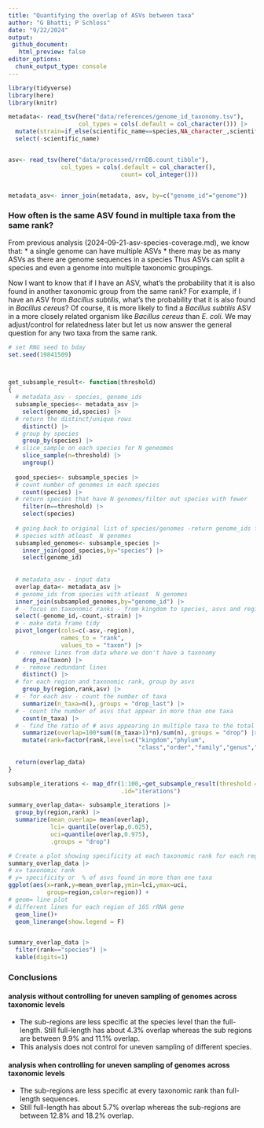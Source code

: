 ```yaml
---
title: "Quantifying the overlap of ASVs between taxa"
author: "G Bhatti; P Schloss"
date: "9/22/2024"
output:
 github_document:
   html_preview: false
editor_options: 
  chunk_output_type: console
---
```


```r
library(tidyverse)
library(here)
library(knitr)

metadata<- read_tsv(here("data/references/genome_id_taxonomy.tsv"),
                    col_types = cols(.default = col_character())) |> 
  mutate(strain=if_else(scientific_name==species,NA_character_,scientific_name)) |> 
  select(-scientific_name)


asv<- read_tsv(here("data/processed/rrnDB.count_tibble"),
               col_types = cols(.default = col_character(),
                                count= col_integer()))


metadata_asv<- inner_join(metadata, asv, by=c("genome_id"="genome"))
```

### How often is the same ASV found in multiple taxa from the same rank?
From previous analysis (2024-09-21-asv-species-coverage.md), we know that:
* a single genome can have multiple ASVs
* there may be as many ASVs as there are genome sequences in a species
Thus ASVs can split a species and even a genome into multiple taxonomic groupings.

Now I want to know that if I have an ASV, what's the probability that it is also 
found in another taxonomic group from the same rank? 
For example, if I have an ASV from *Bacillus subtilis*, what's the probability that 
it is also found in *Bacillus cereus*? 
Of course, it is more likely to find a *Bacillus subtilis* ASV in a more closely related 
organism like *Bacillus cereus* than *E. coli*. We may adjust/control for relatedness
later but let us now answer the general question for any two taxa from the same rank.


```r
# set RNG seed to bday
set.seed(19841509)



get_subsample_result<- function(threshold)
{
  # metadata_asv - species, genome_ids
  subsample_species<- metadata_asv |> 
    select(genome_id,species) |> 
  # return the distinct/unique rows
    distinct() |> 
  # group by species
    group_by(species) |> 
  # slice_sample on each species for N geneomes
    slice_sample(n=threshold) |> 
    ungroup()
  
  good_species<- subsample_species |>  
  # count number of genomes in each species
    count(species) |> 
  # return species that have N genomes/filter out species with fewer 
    filter(n==threshold) |> 
    select(species) 
  
  # going back to original list of species/genomes -return genome_ids from
  # species with atleast  N genomes
  subsampled_genomes<- subsample_species |> 
    inner_join(good_species,by="species") |> 
    select(genome_id)
  
  
  # metadata_asv - input data
  overlap_data<- metadata_asv |> 
  # genome_ids from species with atleast  N genomes
  inner_join(subsampled_genomes,by="genome_id") |> 
  # - focus on taxonomic ranks - from kingdom to species, asvs and region
  select(-genome_id,-count,-strain) |> 
  # - make data frame tidy
  pivot_longer(cols=c(-asv,-region),
               names_to = "rank",
               values_to = "taxon") |> 
  # - remove lines from data where we don't have a taxonomy
    drop_na(taxon) |> 
  # - remove redundant lines
    distinct() |> 
  # for each region and taxonomic rank, group by asvs
    group_by(region,rank,asv) |> 
  # - for each asv - count the number of taxa
    summarize(n_taxa=n(),.groups = "drop_last") |> 
  # - count the number of asvs that appear in more than one taxa
    count(n_taxa) |> 
  # - find the ratio of # asvs appearing in multiple taxa to the total # of asvs
    summarize(overlap=100*sum((n_taxa>1)*n)/sum(n),.groups = "drop") |> 
    mutate(rank=factor(rank,levels=c("kingdom","phylum",
                                     "class","order","family","genus","species"))) 
  
  return(overlap_data)
}

subsample_iterations <- map_dfr(1:100,~get_subsample_result(threshold = 1),
                                .id="iterations")

summary_overlap_data<- subsample_iterations |> 
  group_by(region,rank) |> 
  summarize(mean_overlap= mean(overlap),
            lci= quantile(overlap,0.025),
            uci=quantile(overlap,0.975),
            .groups = "drop")

# Create a plot showing specificity at each taxonomic rank for each region 
summary_overlap_data |> 
# x= taxonomic rank
# y= specificity or  % of asvs found in more than one taxa
ggplot(aes(x=rank,y=mean_overlap,ymin=lci,ymax=uci,
           group=region,color=region)) +
# geom= line plot
# different lines for each region of 16S rRNA gene
  geom_line()+
  geom_linerange(show.legend = F)


summary_overlap_data |> 
  filter(rank=="species") |> 
  kable(digits=1)

```

### Conclusions
#### analysis without controlling for uneven sampling of genomes across taxonomic levels
* The sub-regions are less specific at the species level than the full-length. Still full-length has about 4.3%  overlap whereas the sub regions are between 9.9% and 11.1% overlap.
* This analysis does not control for uneven sampling of different species.


#### analysis when controlling for uneven sampling of genomes across taxonomic levels
* The sub-regions are less specific at every taxonomic rank than  full-length sequences. 
* Still full-length has about 5.7%  overlap whereas the sub-regions are between 12.8% and 18.2% overlap.



